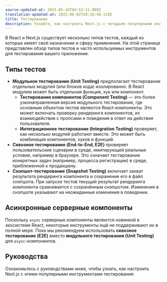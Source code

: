```yaml
---
source-updated-at: 2025-05-16T04:52:11.000Z
translation-updated-at: 2025-06-02T20:10:40.119Z
title: Тестирование
description: Узнайте, как настроить Next.js с четырьмя популярными инструментами тестирования — Cypress, Playwright, Vitest и Jest.
---
```


В React и Next.js существует несколько типов тестов, каждый из которых имеет своё назначение и сферу применения. На этой странице представлен обзор типов тестов и часто используемых инструментов для тестирования вашего приложения.

## Типы тестов

- **Модульное тестирование (Unit Testing)** предполагает тестирование отдельных модулей (или блоков кода) изолированно. В React модулем может быть отдельная функция, хук или компонент.
  - **Тестирование компонентов (Component Testing)** — это более узконаправленная версия модульного тестирования, где основным объектом тестов являются React-компоненты. Это может включать проверку рендеринга компонентов, их взаимодействия с пропсами и поведения в ответ на действия пользователя.
  - **Интеграционное тестирование (Integration Testing)** проверяет, как несколько модулей работают вместе. Это может быть комбинация компонентов, хуков и функций.
- **Сквозное тестирование (End-to-End, E2E)** проверяет пользовательские сценарии в среде, имитирующей реальные условия, например в браузере. Это означает тестирование конкретных задач (например, процесса регистрации) в среде, приближенной к продакшену.
- **Снэпшот-тестирование (Snapshot Testing)** включает захват результата рендеринга компонента и сохранение его в файл снэпшота. При запуске тестов текущий результат рендеринга компонента сравнивается с сохранённым снэпшотом. Изменения в снэпшоте указывают на неожиданные изменения в поведении.

<AppOnly>

## Асинхронные серверные компоненты

Поскольку `async` серверные компоненты являются новинкой в экосистеме React, некоторые инструменты ещё не поддерживают их в полной мере. Пока мы рекомендуем использовать **сквозное тестирование (E2E)** вместо **модульного тестирования (Unit Testing)** для `async`-компонентов.

</AppOnly>

## Руководства

Ознакомьтесь с руководствами ниже, чтобы узнать, как настроить Next.js с этими популярными инструментами тестирования: